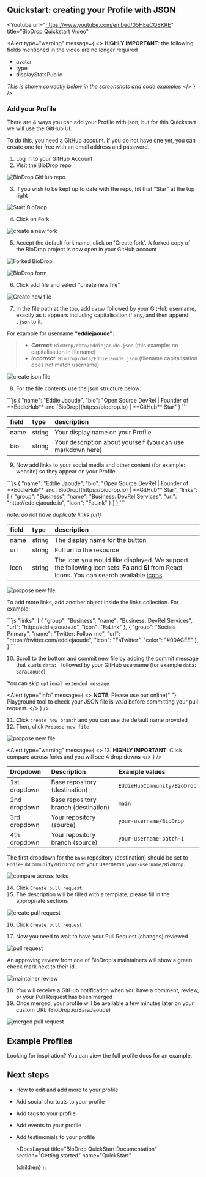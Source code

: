 
## Quickstart: creating your Profile with JSON

<Youtube
  url="https://www.youtube.com/embed/05HEeCQSKRE"
  title="BioDrop Quickstart Video"
></Youtube>

<Alert
  type="warning"
  message={
    <>
      <strong>HIGHLY IMPORTANT</strong>: the following fields mentioned in the
      video are no longer required
      <ul>
        <li>avatar</li>
        <li>type</li>
        <li>displayStatsPublic</li>
      </ul>
      <i>This is shown correctly below in the screenshots and code examples</i>
    </>
  }
/>

### Add your Profile

There are 4 ways you can add your Profile with json, but for this Quickstart we will use the GitHub UI.

To do this, you need a GitHub account. If you do not have one yet, you can create one for free with an email address and password.

1. Log in to your GitHub Account
2. Visit the <Link target="_blank" href="https://github.com/EddieHubCommunity/BioDrop">BioDrop repo</Link>

![BioDrop GitHub repo](https://github.com/EddieHubCommunity/BioDrop/assets/624760/e00b3df3-f55e-46ca-bb02-9e3603947f48)

3. If you wish to be kept up to date with the repo, hit that "Star" at the top right

![Start BioDrop](../docs/images/279361179-e00b3df3-f55e-46ca-bb02-9e3603947f48_03.png)

4. Click on Fork

![create a new fork](../docs/images/279361179-e00b3df3-f55e-46ca-bb02-9e3603947f48_04.png)

5. Accept the default fork name, click on 'Create fork'. A forked copy of the BioDrop project is now open in your GitHub account

![Forked BioDrop](../docs/images/279361213-832445a5-b2ed-48d5-a633-82f6a6ec2b54-05a.png)

![BioDrop form](https://github.com/EddieHubCommunity/BioDrop/assets/624760/4985be8d-67a4-4eb3-ab1b-3e666089c707)

6. Click add file and select "create new file"

![Create new file](https://user-images.githubusercontent.com/51131670/210201815-9c56ca28-19e8-4ef9-9934-6014d5262624.png)

7. In the file path at the top, add `data/` followed by your GitHub username, exactly as it appears including capitalisation if any, and then append `.json` to it.

For example for username **"eddiejaoude"**:

> - _**Correct**_: `BioDrop/data/eddiejaoude.json` (this example: no capitalisation in filename)
> - _**Incorrect**_: `BioDrop/data/EddieJaoude.json` (filename capitalisation does not match username)

![create json file](https://github.com/EddieHubCommunity/BioDrop/assets/624760/0f837e97-b079-4380-b451-8dfe23206842)

8. For the file contents use the json structure below:

<ClipboardCopy>
```js
{
  "name": "Eddie Jaoude",
  "bio": "Open Source DevRel | Founder of **EddieHub** and [BioDrop](https://biodrop.io) | **GitHub** Star"
}
```
</ClipboardCopy>

| field | type   | description                                                 |
| :---- | :----- | :---------------------------------------------------------- |
| name  | string | Your display name on your Profile                           |
| bio   | string | Your description about yourself (you can use markdown here) |

9. Now add links to your social media and other content (for example: website) so they appear on your Profile.

<ClipboardCopy>
```js
{
  "name": "Eddie Jaoude",
  "bio": "Open Source DevRel | Founder of **EddieHub** and [BioDrop](https://biodrop.io) | **GitHub** Star",
  "links": [
    {
      "group": "Business",
      "name": "Business: DevRel Services",
      "url": "http://eddiejaoude.io",
      "icon": "FaLink"
    }
  ]
}
```
</ClipboardCopy>

_note: do not have duplicate links (url)_

| field | type   | description                                                                                                                                                           |
| :---- | :----- | :-------------------------------------------------------------------------------------------------------------------------------------------------------------------- |
| name  | string | The display name for the button                                                                                                                                       |
| url   | string | Full url to the resource                                                                                                                                              |
| icon  | string | The icon you would like displayed. We support the following icon sets: **Fa** and **Si** from React Icons. You can search available [icons](https://biodrop.io/icons) |

![propose new file](https://user-images.githubusercontent.com/82668196/279686426-e47b89c9-f28e-4f06-a2d2-94a69bb386e2)

To add more links, add another object inside the links collection. For example:

<ClipboardCopy>
```js
  "links": [
    {
      "group": "Business",
      "name": "Business: DevRel Services",
      "url": "http://eddiejaoude.io",
      "icon": "FaLink"
    },
    {
      "group": "Socials Primary",
      "name": "Twitter: Follow me",
      "url": "https://twitter.com/eddiejaoude",
      "icon": "FaTwitter",
      "color": "#00ACEE"
    },
]
```
</ClipboardCopy>

10. Scroll to the bottom and commit new file by adding the commit message that starts `data: ` followed by your GitHub username (for example `data: SaraJaoude`)

You can skip `optional extended message`

<Alert
  type="info"
  message={
    <>
      <strong>NOTE</strong>: Please use our online{" "}
      <Link href="https://biodrop.io/playground">Playground</Link> tool to check
      your JSON file is <i>valid</i> before committing your pull request.
    </>
  }
/>

11. Click `create new branch` and you can use the default name provided
12. Then, click `Propose new file`

![propose new file](https://user-images.githubusercontent.com/82668196/279684953-ad2524c2-1fe3-469a-b5a2-cf436f1fe5f8.png)

<Alert
  type="warning"
  message={
    <>
      13. <strong>HIGHLY IMPORTANT</strong>: Click compare across forks and you
      will see 4 drop downs
    </>
  }
/>

| Dropdown     | Description                          | Example values              |
| :----------- | :----------------------------------- | :-------------------------- |
| 1st dropdown | Base repository (destination)        | `EddieHubCommunity/BioDrop` |
| 2nd dropdown | Base repository branch (destination) | `main`                      |
| 3rd dropdown | Your repository (source)             | `your-username/BioDrop`     |
| 4th dropdown | Your repository branch (source)      | `your-username-patch-1`     |

The first dropdown for the `base` repository (destination) should be set to `EddieHubCommunity/BioDrop` not your username `your-username/BioDrop`.

![compare across forks](https://user-images.githubusercontent.com/79744258/213963791-7234e636-fef2-4ed9-9eb3-eacef04b0239.jpeg)

14. Click `Create pull request`
15. The description will be filled with a template, please fill in the appropriate sections

![create pull request](https://user-images.githubusercontent.com/82668196/208292192-704402e7-c2d6-432e-8dab-cb6a678866c1.png)

16. Click `Create pull request`

17. Now you need to wait to have your Pull Request (changes) reviewed

![pull request](https://github.com/EddieHubCommunity/BioDrop/assets/624760/806b369d-4e8f-442b-be35-802a71afaed8)

An approving review from one of BioDrop's maintainers will show a green check mark next to their id.

![maintainer review](https://user-images.githubusercontent.com/35927536/217060602-ba3678d1-f655-4805-a47d-e40f1ddcd59f.png)

18. You will receive a GitHub notification when you have a comment, review, or your Pull Request has been merged
19. Once merged, your profile will be available a few minutes later on your custom URL (<Link href="https://biodrop.io/SaraJaoude">BioDrop.io/SaraJaoude</Link>)

![merged pull request](https://user-images.githubusercontent.com/82668196/208292199-e7a01541-5356-4b2f-8b3e-94be121c661f.png)

## Example Profiles

Looking for inspiration? You can view the <Link href="/docs/full-profile-example">full profile docs</Link> for an example.

## Next steps

- How to <Link href="/docs/how-to-guides/editing-json">edit and add more</Link> to your profile
- Add <Link href="/docs/how-to-guides/socials-shortcuts-json">social shortcuts</Link> to your profile
- Add <Link href="/docs/how-to-guides/tags-json">tags</Link> to your profile
- Add <Link href="/docs/how-to-guides/events-json">events</Link> to your profile
- Add <Link href="/docs/how-to-guides/testimonials-json">testimonials</Link> to your profile

  <DocsLayout
    title="BioDrop QuickStart Documentation"
    section="Getting started"
    name="QuickStart"
  >
    {children}
  </DocsLayout>
);
